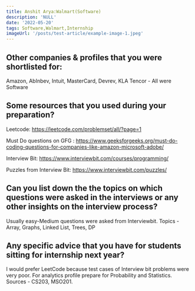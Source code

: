 ```yaml
---
title: Anshit Arya:Walmart(Software)
description: 'NULL' 
date: '2022-05-20'
tags: Software,Walmart,Internship
imageUrl: '/posts/test-article/example-image-1.jpeg'
---
```


## Other companies & profiles that you were shortlisted for:
Amazon, AbInbev, Intuit, MasterCard, Devrev, KLA Tencor - All were Software

## Some resources that you used during your preparation?


Leetcode: https://leetcode.com/problemset/all/?page=1

Must Do questions on GFG : https://www.geeksforgeeks.org/must-do-coding-questions-for-companies-like-amazon-microsoft-adobe/

Interview Bit:  https://www.interviewbit.com/courses/programming/

Puzzles from Interview Bit: https://www.interviewbit.com/puzzles/

## Can you list down the the topics on which questions were asked in the interviews or any other insights on the interview process?
Usually easy-Medium questions were asked from Interviewbit. 
Topics - Array, Graphs, Linked List, Trees, DP
## Any specific advice that you have for students sitting for internship next year?
I would prefer LeetCode because test cases of Interview bit problems were very poor.
For analytics profile prepare for Probability and Statistics. Sources -  CS203, MSO201.

